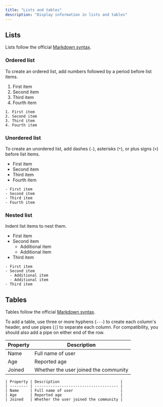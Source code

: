 ```yaml
---
title: "Lists and tables"
description: "Display information in lists and tables"
---
```


## Lists

Lists follow the official [Markdown syntax](https://www.markdownguide.org/basic-syntax/#lists-1).

### Ordered list

To create an ordered list, add numbers followed by a period before list items.

1. First item
2. Second item
3. Third item
4. Fourth item

```mdx
1. First item
2. Second item
3. Third item
4. Fourth item
```

### Unordered list

To create an unordered list, add dashes (`-`), asterisks (`*`), or plus signs (`+`) before list items.

- First item
- Second item
- Third item
- Fourth item

```mdx
- First item
- Second item
- Third item
- Fourth item
```

### Nested list

Indent list items to nest them.

- First item
- Second item
  - Additional item
  - Additional item
- Third item

```mdx
- First item
- Second item
  - Additional item
  - Additional item
- Third item
```

## Tables

Tables follow the official [Markdown syntax](https://www.markdownguide.org/extended-syntax/#tables).

To add a table, use three or more hyphens (`---`) to create each column's header, and use pipes (`|`) to separate each column. For compatibility, you should also add a pipe on either end of the row.

| Property | Description                           |
| -------- | ------------------------------------- |
| Name     | Full name of user                     |
| Age      | Reported age                          |
| Joined   | Whether the user joined the community |

```mdx
| Property | Description                           |
| -------- | ------------------------------------- |
| Name     | Full name of user                     |
| Age      | Reported age                          |
| Joined   | Whether the user joined the community |
```
